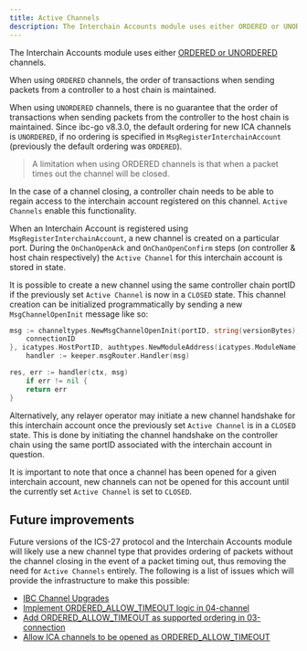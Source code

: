```yaml
---
title: Active Channels
description: The Interchain Accounts module uses either ORDERED or UNORDERED channels.
---
```


The Interchain Accounts module uses either [ORDERED or UNORDERED](https://github.com/cosmos/ibc/tree/master/spec/core/ics-004-channel-and-packet-semantics#ordering) channels.

When using `ORDERED` channels, the order of transactions when sending packets from a controller to a host chain is maintained.

When using `UNORDERED` channels, there is no guarantee that the order of transactions when sending packets from the controller to the host chain is maintained. Since ibc-go v8.3.0, the default ordering for new ICA channels is `UNORDERED`, if no ordering is specified in `MsgRegisterInterchainAccount` (previously the default ordering was `ORDERED`).

> A limitation when using ORDERED channels is that when a packet times out the channel will be closed.

In the case of a channel closing, a controller chain needs to be able to regain access to the interchain account registered on this channel. `Active Channels` enable this functionality.

When an Interchain Account is registered using `MsgRegisterInterchainAccount`, a new channel is created on a particular port. During the `OnChanOpenAck` and `OnChanOpenConfirm` steps (on controller & host chain respectively) the `Active Channel` for this interchain account is stored in state.

It is possible to create a new channel using the same controller chain portID if the previously set `Active Channel` is now in a `CLOSED` state. This channel creation can be initialized programmatically by sending a new `MsgChannelOpenInit` message like so:

```go
msg := channeltypes.NewMsgChannelOpenInit(portID, string(versionBytes), channeltypes.ORDERED, []string{
    connectionID
}, icatypes.HostPortID, authtypes.NewModuleAddress(icatypes.ModuleName).String())
    handler := keeper.msgRouter.Handler(msg)

res, err := handler(ctx, msg)
    if err != nil {
    return err
}
```

Alternatively, any relayer operator may initiate a new channel handshake for this interchain account once the previously set `Active Channel` is in a `CLOSED` state. This is done by initiating the channel handshake on the controller chain using the same portID associated with the interchain account in question.

It is important to note that once a channel has been opened for a given interchain account, new channels can not be opened for this account until the currently set `Active Channel` is set to `CLOSED`.

## Future improvements

Future versions of the ICS-27 protocol and the Interchain Accounts module will likely use a new channel type that provides ordering of packets without the channel closing in the event of a packet timing out, thus removing the need for `Active Channels` entirely.
The following is a list of issues which will provide the infrastructure to make this possible:

* [IBC Channel Upgrades](https://github.com/cosmos/ibc-go/issues/1599)
* [Implement ORDERED\_ALLOW\_TIMEOUT logic in 04-channel](https://github.com/cosmos/ibc-go/issues/1661)
* [Add ORDERED\_ALLOW\_TIMEOUT as supported ordering in 03-connection](https://github.com/cosmos/ibc-go/issues/1662)
* [Allow ICA channels to be opened as ORDERED\_ALLOW\_TIMEOUT](https://github.com/cosmos/ibc-go/issues/1663)

